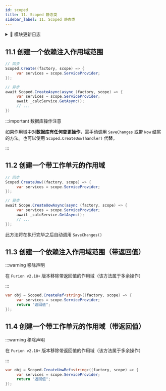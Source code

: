 ```yaml
---
id: scoped
title: 11. Scoped 静态类
sidebar_label: 11. Scoped 静态类
---
```



<details>
  <summary>📝 模块更新日志</summary>
  <div>
<div>

- **问题修复**

  - &nbsp;<Tag>修复</Tag> `Scoped.CreateUowAsync` 作用域工作单元异常无法回滚问题 <sup>4.8.8.44</sup> <sup>⏱️2023.09.23</sup> [#I833I9](https://gitee.com/dotnetchina/Furion/issues/I833I9)

</div>
  </div>
</details>

## 11.1 创建一个依赖注入作用域范围

```cs showLineNumbers
// 同步
Scoped.Create((factory, scope) => {
     var services = scope.ServiceProvider;
});

// 异步
await Scoped.CreateAsync(async (factory, scope) => {
     var services = scope.ServiceProvider;
     await _calcService.GetAsync();
     // ...
})
```

:::important 数据库操作注意

如果作用域中对**数据库有任何变更操作**，需手动调用 `SaveChanges` 或带 `Now` 结尾的方法。也可以使用 `Scoped.CreateUow(handler)` 代替。

:::

## 11.2 创建一个带工作单元的作用域

```cs showLineNumbers
// 同步
Scoped.CreateUow((factory, scope) => {
     var services = scope.ServiceProvider;
});

// 异步
await Scope.CreateUowAsync(async (factory, scope) => {
     var services = scope.ServiceProvider;
     await _calcService.GetAsync();
     // ...
});
```

此方法将在执行完毕之后自动调用 `SaveChanges()`

## 11.3 创建一个依赖注入作用域范围（带返回值）

:::warning 移除声明

在 `Furion v2.18+` 版本移除带返回值的作用域（该方法属于多余操作）

:::

```cs showLineNumbers  {1}
var obj = Scoped.CreateRef<string>((factory, scope) => {
     var services = scope.ServiceProvider;
     return "返回值";
});
```

## 11.4 创建一个带工作单元的作用域（带返回值）

:::warning 移除声明

在 `Furion v2.18+` 版本移除带返回值的作用域（该方法属于多余操作）

:::

```cs showLineNumbers
var obj = Scoped.CreateUowRef<string>((factory, scope) => {
     var services = scope.ServiceProvider;
     return "返回值";
});
```
